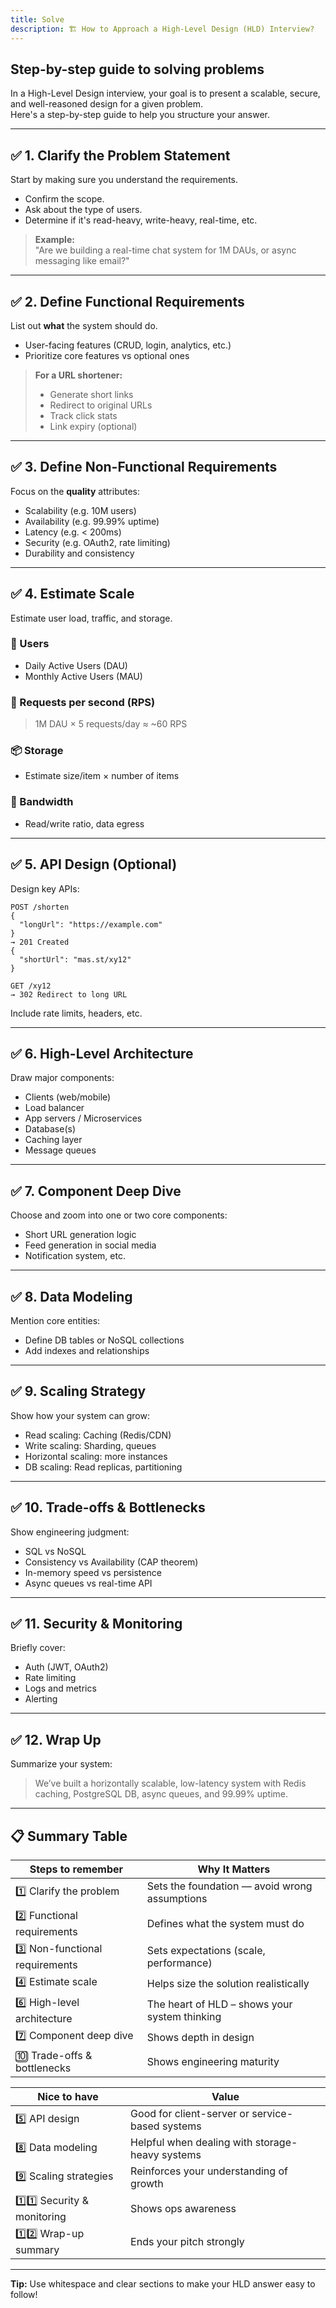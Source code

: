 ```yaml
---
title: Solve
description: 🏗️ How to Approach a High-Level Design (HLD) Interview?
---
```


## Step-by-step guide to solving problems

In a High-Level Design interview, your goal is to present a scalable, secure, and well-reasoned design for a given problem.  
Here's a step-by-step guide to help you structure your answer.

---

## ✅ 1. Clarify the Problem Statement

Start by making sure you understand the requirements.

- Confirm the scope.
- Ask about the type of users.
- Determine if it's read-heavy, write-heavy, real-time, etc.

> **Example:**  
> "Are we building a real-time chat system for 1M DAUs, or async messaging like email?"

---

## ✅ 2. Define Functional Requirements

List out **what** the system should do.

- User-facing features (CRUD, login, analytics, etc.)
- Prioritize core features vs optional ones

> **For a URL shortener:**  
> - Generate short links  
> - Redirect to original URLs  
> - Track click stats  
> - Link expiry (optional)

---

## ✅ 3. Define Non-Functional Requirements

Focus on the **quality** attributes:

- Scalability (e.g. 10M users)
- Availability (e.g. 99.99% uptime)
- Latency (e.g. < 200ms)
- Security (e.g. OAuth2, rate limiting)
- Durability and consistency

---

## ✅ 4. Estimate Scale

Estimate user load, traffic, and storage.

### 👥 Users

- Daily Active Users (DAU)
- Monthly Active Users (MAU)

### 🔄 Requests per second (RPS)

> 1M DAU × 5 requests/day ≈ ~60 RPS

### 📦 Storage

- Estimate size/item × number of items

### 🧮 Bandwidth

- Read/write ratio, data egress

---

## ✅ 5. API Design (Optional)

Design key APIs:

```http
POST /shorten
{
  "longUrl": "https://example.com"
}
→ 201 Created
{
  "shortUrl": "mas.st/xy12"
}

GET /xy12
→ 302 Redirect to long URL
```

Include rate limits, headers, etc.

---

## ✅ 6. High-Level Architecture

Draw major components:

- Clients (web/mobile)
- Load balancer
- App servers / Microservices
- Database(s)
- Caching layer
- Message queues

---

## ✅ 7. Component Deep Dive

Choose and zoom into one or two core components:

- Short URL generation logic
- Feed generation in social media
- Notification system, etc.

---

## ✅ 8. Data Modeling

Mention core entities:

- Define DB tables or NoSQL collections
- Add indexes and relationships

---

## ✅ 9. Scaling Strategy

Show how your system can grow:

- Read scaling: Caching (Redis/CDN)
- Write scaling: Sharding, queues
- Horizontal scaling: more instances
- DB scaling: Read replicas, partitioning

---

## ✅ 10. Trade-offs & Bottlenecks

Show engineering judgment:

- SQL vs NoSQL
- Consistency vs Availability (CAP theorem)
- In-memory speed vs persistence
- Async queues vs real-time API

---

## ✅ 11. Security & Monitoring

Briefly cover:

- Auth (JWT, OAuth2)
- Rate limiting
- Logs and metrics
- Alerting

---

## ✅ 12. Wrap Up

Summarize your system:

> We’ve built a horizontally scalable, low-latency system with Redis caching, PostgreSQL DB, async queues, and 99.99% uptime.

---

## 📋 Summary Table

| Steps to remember         | Why It Matters                                 |
|--------------------------|------------------------------------------------|
| 1️⃣ Clarify the problem   | Sets the foundation — avoid wrong assumptions  |
| 2️⃣ Functional requirements | Defines what the system must do               |
| 3️⃣ Non-functional requirements | Sets expectations (scale, performance)    |
| 4️⃣ Estimate scale        | Helps size the solution realistically          |
| 6️⃣ High-level architecture | The heart of HLD – shows your system thinking|
| 7️⃣ Component deep dive   | Shows depth in design                          |
| 🔟 Trade-offs & bottlenecks | Shows engineering maturity                   |

| Nice to have             | Value                                          |
|--------------------------|------------------------------------------------|
| 5️⃣ API design           | Good for client-server or service-based systems|
| 8️⃣ Data modeling        | Helpful when dealing with storage-heavy systems|
| 9️⃣ Scaling strategies   | Reinforces your understanding of growth        |
| 1️⃣1️⃣ Security & monitoring | Shows ops awareness                        |
| 1️⃣2️⃣ Wrap-up summary   | Ends your pitch strongly                       |

---

**Tip:** Use whitespace and clear sections to make your HLD answer easy to follow!